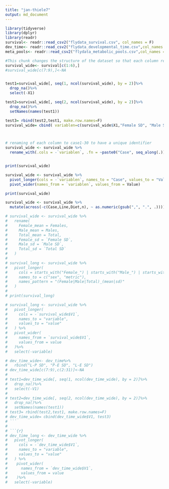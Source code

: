 ```yaml
---
title: "jan-thiele7"
output: md_document
---
```



```r
library(tidyverse)
library(dplyr)
library(readr)
survival<- readr::read_csv2("flydata_survival.csv", col_names = F)
dev_time<- readr::read_csv2("flydata_developmental_time.csv",col_names = F)
meta_pools<- readr::read_csv2("flydata_metabolic_pools.csv",col_names = F)
```


```r
#This chunk changes the structure of the dataset so that each column represents a different case, including all the mean and sd values for male and female.
survival_wide<- survival[c(1:6),]
#survival_wide[c(7:9),]<-NA


test1=survival_wide[, seq(1, ncol(survival_wide), by = 2)]%>%
  drop_na()%>%
  select(-X1)

test2=survival_wide[, seq(2, ncol(survival_wide), by = 2)]%>%
  drop_na()%>%
  setNames(names(test1))

test3= rbind(test2,test1, make.row.names=F)
survival_wide= cbind( variablen=c(survival_wide$X1,"Female SD", "Male SD", "Total SD"), test3)



# renaming of each column to case1-30 to have a unique identifier
survival_wide <- survival_wide %>%
  rename_with(.cols = -`variablen`, .fn = ~paste0("Case", seq_along(.)))


print(survival_wide)
```


```r
survival_wide <- survival_wide %>%
  pivot_longer(cols = -`variablen`, names_to = "Case", values_to = "Value") %>%
  pivot_wider(names_from = `variablen`, values_from = Value)

print(survival_wide)

```

```r
survival_wide <- survival_wide %>%
  mutate(across(-c(Case,Line,Diet,n), ~ as.numeric(gsub(",", ".", .))))
```


```r
# survival_wide <- survival_wide %>%
#   rename(
#     Female_mean = Females,
#     Male_mean = Males,
#     Total_mean = Total,
#     Female_sd = `Female SD`,
#     Male_sd = `Male SD`,
#     Total_sd = `Total SD`
#   )
# 
# survival_long <- survival_wide %>%
#   pivot_longer(
#     cols = starts_with("Female_") | starts_with("Male_") | starts_with("Total_"),
#     names_to = c("sex", "metric"),
#     names_pattern = "(Female|Male|Total)_(mean|sd)"
#   )
# 
# print(survival_long)

```













```r
# survival_long <- survival_wide %>%
#   pivot_longer(
#     cols = -`survival_wide$V1`, 
#     names_to = "variable",  
#     values_to = "value"     
#   ) %>%
#   pivot_wider(
#     names_from = `survival_wide$V1`, 
#     values_from = value
#   )%>%
#   select(-variable)
```




```r
# dev_time_wide<- dev_time%>%
#   rbind("L-P SD", "P-E SD", "L-E SD")
# dev_time_wide[c(7:9),c(2:31)]<-NA
# 
# test1=dev_time_wide[, seq(1, ncol(dev_time_wide), by = 2)]%>%
#   drop_na()%>%
#   select(-V1)
# 
# test2=dev_time_wide[, seq(2, ncol(dev_time_wide), by = 2)]%>%
#   drop_na()%>%
#   setNames(names(test1))
# test3= rbind(test2,test1, make.row.names=F)
# dev_time_wide= cbind(dev_time_wide$V1, test3)
# ```
# 
# ```{r}
# dev_time_long <- dev_time_wide %>%
#   pivot_longer(
#     cols = -`dev_time_wide$V1`, 
#     names_to = "variable",  
#     values_to = "value"     
#   ) %>%
#    pivot_wider(
#      names_from = `dev_time_wide$V1`, 
#      values_from = value
#    )%>%
#   select(-variable)
```


